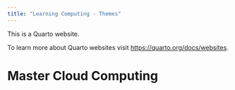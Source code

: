 ```yaml
---
title: "Learning Computing - Themes"
---
```


This is a Quarto website.

To learn more about Quarto websites visit <https://quarto.org/docs/websites>.

# Master Cloud Computing
